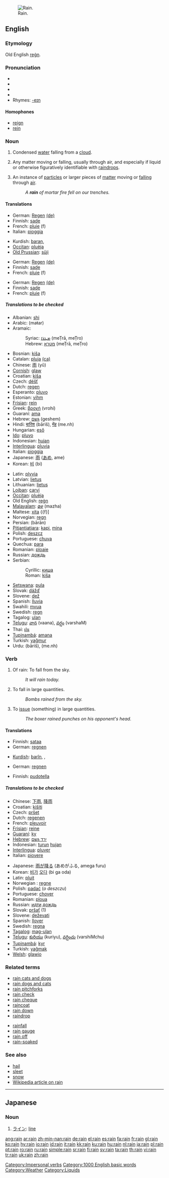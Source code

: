 [[Image:Heavy rain (prague).jpg|thumb|right|Rain.]]
==English==

===Etymology===
Old English [[regn|reġn]].

===Pronunciation===
*{{AHD|rān}}
*{{IPA|/ɹeɪn̩̩/}}
*{{SAMPA|/reIn/}}
*{{audio|en-us-rain.ogg|Audio (US)}}
*Rhymes: [[Rhymes:English:-eɪn|-eɪn]]

====Homophones====
*[[reign]]
*[[rein]]

===Noun===
{{en-noun|s|-}}

# {{uncountable}} Condensed [[water]] falling from a [[cloud]].
# {{uncountable}} {{figurative}} Any matter moving or falling, usually through air, and especially if liquid or otherwise figuratively identifiable with [[raindrop]]s.
# {{countable}} {{figurative}} An instance of [[particle]]s or larger pieces of [[matter]] moving or [[fall]]ing through [[air]].
#:''A '''rain''' of mortar fire fell on our trenches.''

====Translations====
{{trans-top|condensed water from a cloud}}
*German: [[Regen]] {{m}} [[:de:Regen|(de)]]
*Finnish: [[sade]]
*French: [[pluie]] (f)
*Italian: [[pioggia]] {{f}}
{{trans-mid}}
*Kurdish: [[baran]], {{KUchar|[[باران]]}}
*[[Occitan]]: [[pluèja]]
*[[Old Prussian]]: [[sūji]]
{{trans-bottom}}

{{trans-top|any matter falling}}
*German: [[Regen]] {{m}} [[:de:Regen|(de)]]
*Finnish: [[sade]]
*French: [[pluie]] (f)
{{trans-mid}}
{{trans-bottom}}

{{trans-top|an instance of particles falling}}
*German: [[Regen]] {{m}} [[:de:Regen|(de)]]
*Finnish: [[sade]]
*French: [[pluie]] (f)
{{trans-mid}}
{{trans-bottom}}

=====Translations to be checked=====
{{rfc-trans}}
{{top}}
*Albanian: [[shi]]
*Arabic: {{ARchar|[[مطر]]}} (maŧar)
*Aramaic:
*:Syriac: [[ܡܛܪܐ]] (meṬrā, meṬro) {{m}}
*:Hebrew: [[מטרא]] (meṬrā, meṬro) {{m}}
*Bosnian: [[kiša]] {{f}}
*Catalan: [[pluja]] {{f}} [[:ca:pluja|(ca)]]
*Chinese: [[雨]] (yǔ)
*[[Cornish]]: [[glaw]]
*Croatian: [[kiša]] {{f}}
*Czech: [[déšť]] {{m}}
*Dutch: [[regen]] {{m}}
*Esperanto: [[pluvo]]
*Estonian: [[vihm]]
*[[Frisian]]: [[rein]]
*Greek: [[βροχή]] {{f}} (vrohí)
*Guaraní: [[ama]]
*Hebrew: [[גשם]] {{m}} (geshem)
*Hindi: [[बारिश]] (bāriš), [[मेंह]] (me.nh)
*Hungarian: [[eső]]
*[[Ido]]: [[pluvo]]
*Indonesian: [[hujan]]
*[[Interlingua]]: [[pluvia]]
*Italian: [[pioggia]] {{f}}
*Japanese: [[雨]] ([[あめ]], ame)
*Korean: [[비]] (bi)
{{mid}}
*Latin: [[plvvia]] {{f}}
*Latvian: [[lietus]] {{m}}
*Lithuanian: [[lietus]] {{m}}
*[[Lojban]]: [[carvi]]
*[[Occitan]]: [[pluèja]]
*Old English: [[regn|reġn]]
*[[Malayalam]]: [[മഴ]] (mazha)
*Maltese: [[xita]] {{f}]
*Norvegian: [[regn]]
*Persian: {{FAchar|[[باران]]}} (bārān)
*[[Pitjantjatjara]]: [[kapi]], [[mina]]
*Polish: [[deszcz]] {{m}}
*Portuguese: [[chuva]] {{f}}
*Quechua: [[para]]
*Romanian: [[ploaie]] {{f}}
*Russian: [[дождь]]
*Serbian:
*:Cyrillic: [[киша]] {{f}}
*:Roman: [[kiša]] {{f}}
*[[Setswana]]: [[pula]]
*Slovak: [[dážď]] {{m}}
*Slovene: [[dež]] {{m}}
*Spanish: [[lluvia]] {{f}}
*Swahili: [[mvua]]
*Swedish: [[regn]]
*Tagalog: [[ulan]]
*[[Telugu]]: [[వాన]] (vaana), [[వర్షం]] (varshaM)
*Thai: [[ฝน]]
*[[Tupinambá]]: [[amana]]
*Turkish: [[yağmur]]
*Urdu: {{URchar|[[بارش]]}} (bāriš), {{URchar|[[مینہ]]}} (me.nh)
{{bottom}}

===Verb===
{{en-verb}}

# {{avalent}} Of rain: To fall from the sky.
#:''It will rain today.''
# {{intransitive}} To fall in large quantities.
#:''Bombs rained from the sky.''
# {{transitive}} To [[issue]] (something) in large quantities.
#:''The boxer rained punches on his opponent's head.''

====Translations====
{{trans-top|of rain: to fall from the sky}}
*Finnish: [[sataa]]
*German: [[regnen]]
{{trans-mid}}
*[[Kurdish]]: [[barîn]], {{KUchar|[[بارین]]}}, {{KUchar|[[باران بارین]]}}
{{trans-bottom}}

{{trans-top|to fall in large quantities}}
*German: [[regnen]]
{{trans-mid}}
{{trans-bottom}}

{{trans-top|to issue in large quantities}}
*Finnish: [[pudotella]]
{{trans-mid}}
{{trans-bottom}}

=====Translations to be checked=====
{{rfc-trans}}
{{top}}
*Chinese: [[下雨]], [[降雨]]
*Croatian: [[kišiti]]
*Czech: [[pršet]]
*Dutch: [[regenen]]
*French: [[pleuvoir]]
*[[Frisian]]: [[reine]]
*[[Guaraní]]: [[ky]]
*[[Hebrew]]: [[ירד גשם]]
*Indonesian: [[turun]] [[hujan]]
*[[Interlingua]]: [[pluver]]
*Italian: [[piovere]]
{{mid}}
*Japanese: [[雨]]が[[降る]] (あめがふる, amega furu)
*Korean: [[비]]가 [[오다]] (bi ga oda)
*Latin: [[pluit]]
*Norwegian<!--do not wikify-->: [[regne]]
*Polish: [[padać]] (''o deszczu'') <!-- ''Example'': ''Dziś będzie padał deszcz.'' = ''It will rain today.'' -->
*Portuguese: [[chover]]
*Romanian: [[ploua]] {{f}}
*Russian: [[идти]] [[дождь]]
*Slovak: [[pršať]] (1)
*Slovene: [[deževati]]
*Spanish: [[llover]]
*Swedish: [[regna]]
*[[Tagalog]]: [[mag-ulan]]
*[[Telugu]]: [[కురియు]] (kuriyu), [[వర్షించు]] (varshiMchu)
*[[Tupinambá]]: [[kyr]]
*Turkish: [[yağmak]]
*[[Welsh]]: [[glawio]]
{{bottom}}

===Related terms===
{{top2}}
*[[rain cats and dogs]]
*[[rain dogs and cats]]
*[[rain pitchforks]]
*[[rain check]]
*[[rain cheque]]
*[[raincoat]]
*[[rain down]]
*[[raindrop]]
{{mid2}}
*[[rainfall]]
*[[rain gauge]]
*[[rain off]] <!--be cancelled because of rain-->
*[[rain-soaked]]
{{bottom}}

===See also===
*[[hail]]
*[[sleet]]
*[[snow]]
*[[w:Rain|Wikipedia article on rain]]

[[Category:Impersonal verbs]]
[[Category:1000 English basic words]]
[[Category:Weather]]

----

==Japanese==

===Noun===
{{ja-noun|r|hira=らいん}}

# [[ライン]]: [[line]]

[[Category:Liquids]]

[[ang:rain]]
[[ar:rain]]
[[zh-min-nan:rain]]
[[de:rain]]
[[el:rain]]
[[es:rain]]
[[fa:rain]]
[[fr:rain]]
[[gl:rain]]
[[ko:rain]]
[[hy:rain]]
[[io:rain]]
[[id:rain]]
[[it:rain]]
[[kk:rain]]
[[ku:rain]]
[[hu:rain]]
[[nl:rain]]
[[ja:rain]]
[[pl:rain]]
[[pt:rain]]
[[ro:rain]]
[[ru:rain]]
[[simple:rain]]
[[sr:rain]]
[[fi:rain]]
[[sv:rain]]
[[ta:rain]]
[[th:rain]]
[[vi:rain]]
[[tr:rain]]
[[uk:rain]]
[[zh:rain]]